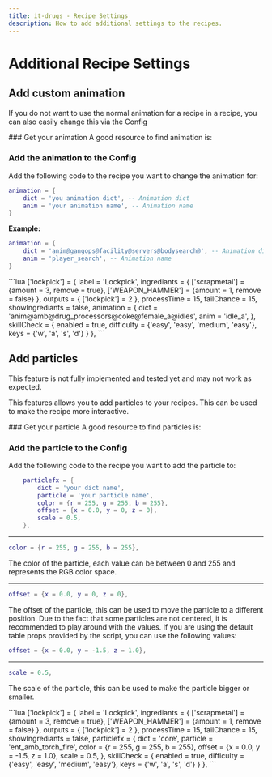 ```yaml
---
title: it-drugs - Recipe Settings
description: How to add additional settings to the recipes.
---
```



# Additional Recipe Settings

## Add custom animation
If you do not want to use the normal animation for a recipe in a recipe, you can also easily change this via the Config

<Steps>
### Get your animation
A good resource to find animation is:
<ExternLink 
    href="https://forge.plebmasters.de/animations"
    manualTitle="Pleb Masters: Forge - GTA V Animations List | Data Browser | Search and Preview Tool"
    icon={IconExternalLink} >
</ExternLink>

### Add the animation to the Config
Add the following code to the recipe you want to change the animation for:
```lua copy
animation = {
    dict = 'you animation dict', -- Animation dict
    anim = 'your animation name', -- Animation name
}
```

**Example:**
```lua
animation = {
    dict = 'anim@gangops@facility@servers@bodysearch@', -- Animation dict
    anim = 'player_search', -- Animation name
}
```
</Steps>

<Accordion title="Full Example">
```lua
['lockpick'] = {
    label = 'Lockpick',
    ingrediants = {
        ['scrapmetal'] = {amount = 3, remove = true},
        ['WEAPON_HAMMER'] = {amount = 1, remove = false}
    },
    outputs = {
        ['lockpick'] = 2
    },
    processTime = 15,
    failChance = 15,
    showIngrediants = false,
    animation = {
        dict = 'anim@amb@drug_processors@coke@female_a@idles',
        anim = 'idle_a',
    },
    skillCheck = {
        enabled = true,
        difficulty = {'easy', 'easy', 'medium', 'easy'},
        keys = {'w', 'a', 's', 'd'}
    }
},
```
</Accordion>

## Add particles
<Callout type="warning">
    This feature is not fully implemented and tested yet and may not work as expected.
</Callout>

This features allows you to add particles to your recipes. This can be used to make the recipe more interactive.

<Steps>
### Get your particle
A good resource to find particles is:
<ExternLink
    href="https://www.vespura.com/fivem/particle-list/"
    manualTitle="Particles List"
    icon= {IconExternalLink} >
</ExternLink>

### Add the particle to the Config
Add the following code to the recipe you want to add the particle to:
```lua copy
    particlefx = {
        dict = 'your dict name',
        particle = 'your particle name',
        color = {r = 255, g = 255, b = 255},
        offset = {x = 0.0, y = 0, z = 0},
        scale = 0.5,
    },
```

---

```lua
color = {r = 255, g = 255, b = 255},
```
The color of the particle, each value can be between 0 and 255 and represents the RGB color space.

---

```lua
offset = {x = 0.0, y = 0, z = 0},
```

The offset of the particle, this can be used to move the particle to a different position.
Due to the fact that some particles are not centered, it is recommended to play around with the values.
If you are using the default table props provided by the script, you can use the following values:


```lua copy
offset = {x = 0.0, y = -1.5, z = 1.0},
```

---

```lua
scale = 0.5,
```
The scale of the particle, this can be used to make the particle bigger or smaller.

</Steps>

<Accordion title="Full Example">
```lua
['lockpick'] = {
        label = 'Lockpick',
        ingrediants = {
            ['scrapmetal'] = {amount = 3, remove = true},
            ['WEAPON_HAMMER'] = {amount = 1, remove = false}
        },
        outputs = {
            ['lockpick'] = 2
        },
        processTime = 15,
        failChance = 15,
        showIngrediants = false,
        particlefx = {
            dict = 'core',
            particle = 'ent_amb_torch_fire',
            color = {r = 255, g = 255, b = 255},
            offset = {x = 0.0, y = -1.5, z = 1.0},
            scale = 0.5,
        },
        skillCheck = {
            enabled = true,
            difficulty = {'easy', 'easy', 'medium', 'easy'},
            keys = {'w', 'a', 's', 'd'}
        }
    },
```
</Accordion>
